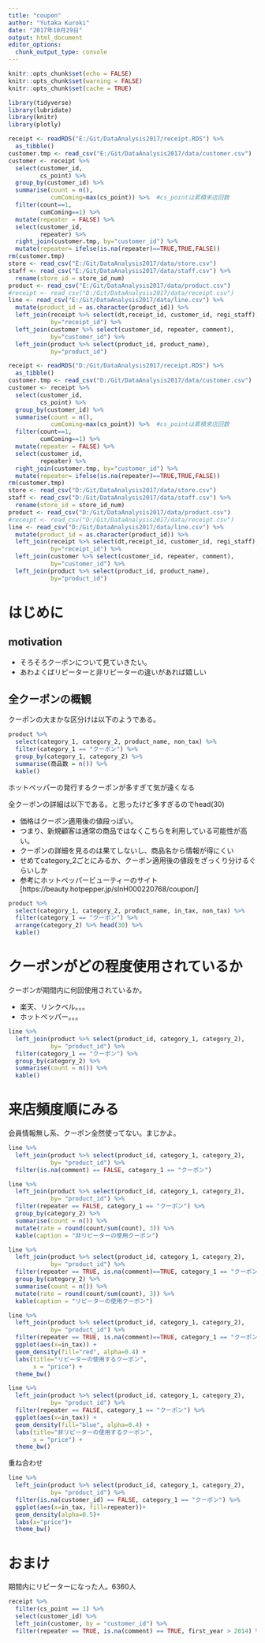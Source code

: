 ```yaml
---
title: "coupon"
author: "Yutaka Kuroki"
date: "2017年10月29日"
output: html_document
editor_options: 
  chunk_output_type: console
---
```


```r
knitr::opts_chunk$set(echo = FALSE)
knitr::opts_chunk$set(warning = FALSE)
knitr::opts_chunk$set(cache = TRUE)
```

```r
library(tidyverse)
library(lubridate)
library(knitr)
library(plotly)
```

```r
receipt <- readRDS("E:/Git/DataAnalysis2017/receipt.RDS") %>% 
  as_tibble()
customer.tmp <- read_csv("E:/Git/DataAnalysis2017/data/customer.csv")
customer <- receipt %>% 
  select(customer_id,
         cs_point) %>% 
  group_by(customer_id) %>% 
  summarise(count = n(),
            cumComing=max(cs_point)) %>%  #cs_pointは累積来店回数
  filter(count==1,
         cumComing==1) %>%
  mutate(repeater = FALSE) %>% 
  select(customer_id,
         repeater) %>% 
  right_join(customer.tmp, by="customer_id") %>% 
  mutate(repeater= ifelse(is.na(repeater)==TRUE,TRUE,FALSE))
rm(customer.tmp)
store <- read_csv("E:/Git/DataAnalysis2017/data/store.csv")
staff <- read_csv("E:/Git/DataAnalysis2017/data/staff.csv") %>% 
  rename(store_id = store_id_num)
product <- read_csv("E:/Git/DataAnalysis2017/data/product.csv")
#receipt <- read_csv("D:/Git/DataAnalysis2017/data/receipt.csv")
line <- read_csv("E:/Git/DataAnalysis2017/data/line.csv") %>% 
  mutate(product_id = as.character(product_id)) %>% 
  left_join(receipt %>% select(dt,receipt_id, customer_id, regi_staff), 
            by="receipt_id") %>% 
  left_join(customer %>% select(customer_id, repeater, comment),
            by="customer_id") %>% 
  left_join(product %>% select(product_id, product_name),
            by="product_id")
```


```r
receipt <- readRDS("D:/Git/DataAnalysis2017/receipt.RDS") %>% 
  as_tibble()
customer.tmp <- read_csv("D:/Git/DataAnalysis2017/data/customer.csv")
customer <- receipt %>% 
  select(customer_id,
         cs_point) %>% 
  group_by(customer_id) %>% 
  summarise(count = n(),
            cumComing=max(cs_point)) %>%  #cs_pointは累積来店回数
  filter(count==1,
         cumComing==1) %>%
  mutate(repeater = FALSE) %>% 
  select(customer_id,
         repeater) %>% 
  right_join(customer.tmp, by="customer_id") %>% 
  mutate(repeater= ifelse(is.na(repeater)==TRUE,TRUE,FALSE))
rm(customer.tmp)
store <- read_csv("D:/Git/DataAnalysis2017/data/store.csv")
staff <- read_csv("D:/Git/DataAnalysis2017/data/staff.csv") %>% 
  rename(store_id = store_id_num)
product <- read_csv("D:/Git/DataAnalysis2017/data/product.csv")
#receipt <- read_csv("D:/Git/DataAnalysis2017/data/receipt.csv")
line <- read_csv("D:/Git/DataAnalysis2017/data/line.csv") %>% 
  mutate(product_id = as.character(product_id)) %>% 
  left_join(receipt %>% select(dt,receipt_id, customer_id, regi_staff), 
            by="receipt_id") %>% 
  left_join(customer %>% select(customer_id, repeater, comment),
            by="customer_id") %>% 
  left_join(product %>% select(product_id, product_name),
            by="product_id")
```

# はじめに

## motivation

- そろそろクーポンについて見ていきたい。
- あわよくばリピーターと非リピーターの違いがあれば嬉しい

## 全クーポンの概観

クーポンの大まかな区分けは以下のようである。

```r
product %>% 
  select(category_1, category_2, product_name, non_tax) %>% 
  filter(category_1 == "クーポン") %>% 
  group_by(category_1, category_2) %>% 
  summarise(商品数 = n()) %>% 
  kable()
```

ホットペッパーの発行するクーポンが多すぎて気が遠くなる

全クーポンの詳細は以下である。と思ったけど多すぎるのでhead(30)

- 価格はクーポン適用後の値段っぽい。
- つまり、新規顧客は通常の商品ではなくこちらを利用している可能性が高い。
- クーポンの詳細を見るのは果てしないし、商品名から情報が得にくい
- せめてcategory_2ごとにみるか、クーポン適用後の値段をざっくり分けるぐらいしか
- 参考にホットペッパービューティーのサイト[https://beauty.hotpepper.jp/slnH000220768/coupon/]

```r
product %>% 
  select(category_1, category_2, product_name, in_tax, non_tax) %>% 
  filter(category_1 == "クーポン") %>% 
  arrange(category_2) %>% head(30) %>% 
  kable()
```

# クーポンがどの程度使用されているか

クーポンが期間内に何回使用されているか。

- 楽天、リンクベル。。。
- ホットペッパー。。。

```r
line %>% 
  left_join(product %>% select(product_id, category_1, category_2),
            by= "product_id") %>% 
  filter(category_1 == "クーポン") %>% 
  group_by(category_2) %>% 
  summarise(count = n()) %>% 
  kable()
```

# 来店頻度順にみる

会員情報無し系、クーポン全然使ってない。まじかよ。

```r
line %>% 
  left_join(product %>% select(product_id, category_1, category_2),
            by= "product_id") %>% 
  filter(is.na(comment) == FALSE, category_1 == "クーポン") 
```

```r
line %>% 
  left_join(product %>% select(product_id, category_1, category_2),
            by= "product_id") %>% 
  filter(repeater == FALSE, category_1 == "クーポン") %>% 
  group_by(category_2) %>% 
  summarise(count = n()) %>% 
  mutate(rate = round(count/sum(count), 3)) %>% 
  kable(caption = "非リピーターの使用クーポン")

```


```r
line %>% 
  left_join(product %>% select(product_id, category_1, category_2),
            by= "product_id") %>% 
  filter(repeater == TRUE, is.na(comment)==TRUE, category_1 == "クーポン") %>% 
  group_by(category_2) %>% 
  summarise(count = n()) %>% 
  mutate(rate = round(count/sum(count), 3)) %>% 
  kable(caption = "リピーターの使用クーポン")
```

```r
line %>% 
  left_join(product %>% select(product_id, category_1, category_2),
            by= "product_id") %>% 
  filter(repeater == TRUE, is.na(comment)==TRUE, category_1 == "クーポン") %>% 
  ggplot(aes(x=in_tax)) + 
  geom_density(fill="red", alpha=0.4) +
  labs(title="リピーターの使用するクーポン",
       x = "price") +
  theme_bw()
```


```r
line %>% 
  left_join(product %>% select(product_id, category_1, category_2),
            by= "product_id") %>% 
  filter(repeater == FALSE, category_1 == "クーポン") %>% 
  ggplot(aes(x=in_tax)) + 
  geom_density(fill="blue", alpha=0.4) +
  labs(title="非リピーターの使用するクーポン",
       x = "price") +
  theme_bw()
```

重ね合わせ

```r
line %>% 
  left_join(product %>% select(product_id, category_1, category_2),
            by= "product_id") %>% 
  filter(is.na(customer_id) == FALSE, category_1 == "クーポン") %>% 
  ggplot(aes(x=in_tax, fill=repeater))+
  geom_density(alpha=0.5)+
  labs(x="price")+
  theme_bw()
```

# おまけ

期間内にリピーターになった人。6360人

```r
receipt %>% 
  filter(cs_point == 1) %>% 
  select(customer_id) %>% 
  left_join(customer, by = "customer_id") %>% 
  filter(repeater == TRUE, is.na(comment) == TRUE, first_year > 2014) %>% summary()
```

